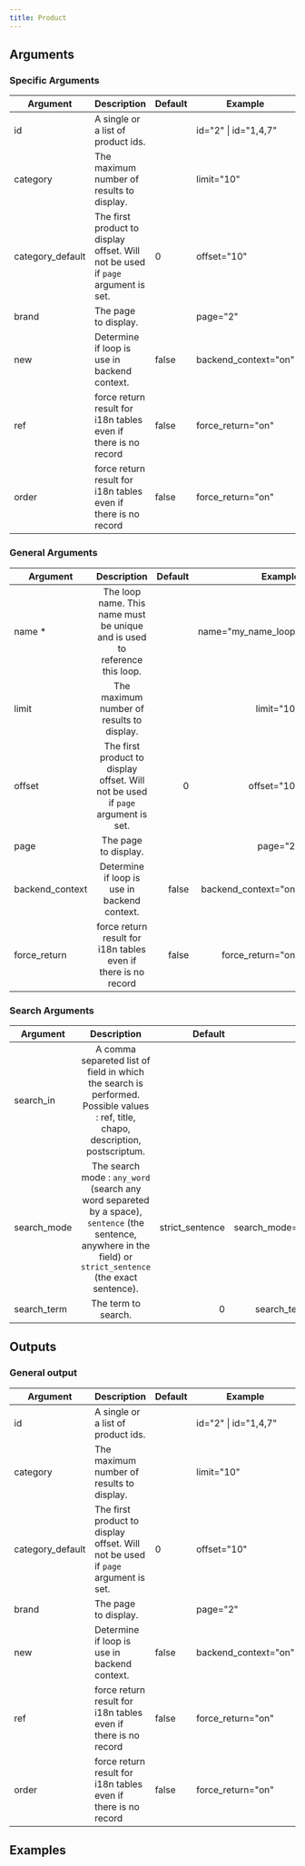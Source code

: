 ```yaml
---
title: Product
---
```



## Arguments

### Specific Arguments
| Argument | Description | Default | Example |
| ------------- |-------------|-------------|-------------|
| id | A single or a list of product ids. |  | id="2" \| id="1,4,7" |
| category  | The maximum number of results to display. | | limit="10" |
| category_default  |The first product to display offset. Will not be used if `page` argument is set. | 0  |  offset="10" |
| brand  | The page to display. |   | page="2" |
| new      | Determine if loop is use in backend context. | false |   backend_context="on" |
| ref    | force return result for i18n tables even if there is no record | false |   force_return="on" |
| order    | force return result for i18n tables even if there is no record | false |   force_return="on" |

### General Arguments
| Argument | Description | Default | Example |
| ------------- |:-------------:|-------------:|-------------:|
| name *  | The loop name. This name must be unique and is used to reference this loop. | | name="my_name_loop" |
| limit  | The maximum number of results to display. | | limit="10" |
| offset  |The first product to display offset. Will not be used if `page` argument is set. | 0 | offset="10" |
| page  | The page to display. | | page="2" |
| backend_context      | Determine if loop is use in backend context. | false | backend_context="on" |
| force_return    | force return result for i18n tables even if there is no record | false | force_return="on" |

### Search Arguments
| Argument | Description | Default | Example |
| ------------- |:-------------:|-------------:|-------------:|
| search_in  | A comma separeted list of field in which the search is performed. Possible values : ref, title, chapo, description, postscriptum. | | search_in="title" |
| search_mode  | The search mode : `any_word` (search any word separeted by a space), `sentence` (the sentence, anywhere in the field) or `strict_sentence` (the exact sentence). | strict_sentence | search_mode="strict_sentence" |
| search_term  | The term to search. | 0 | search_term="my product" |

## Outputs

### General output
| Argument | Description | Default | Example |
| ------------- |-------------|-------------|-------------|
| id | A single or a list of product ids. |  | id="2" \| id="1,4,7" |
| category  | The maximum number of results to display. | | limit="10" |
| category_default  |The first product to display offset. Will not be used if `page` argument is set. | 0  |  offset="10" |
| brand  | The page to display. |   | page="2" |
| new      | Determine if loop is use in backend context. | false |   backend_context="on" |
| ref    | force return result for i18n tables even if there is no record | false |   force_return="on" |
| order    | force return result for i18n tables even if there is no record | false |   force_return="on" |

## Examples

